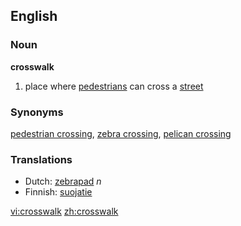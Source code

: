 ==English==

===Noun===
'''crosswalk'''

#place where [[pedestrian]]s can cross a [[street]]

===Synonyms===
[[pedestrian crossing]], [[zebra crossing]], [[pelican crossing]]

===Translations===
*Dutch: [[zebrapad]] ''n''
*Finnish: [[suojatie]]

[[vi:crosswalk]]
[[zh:crosswalk]]